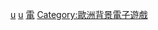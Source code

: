 [[Category:各国背景电子游戏|u]]
[[Category:欧洲各国背景电子游戏|u]]
[[Category:英国背景作品|電]]
[[Category:歐洲背景電子遊戲|Category:歐洲背景電子遊戲]]